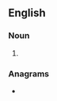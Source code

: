 {{also|génocides}}
==English==

===Noun===
{{head|en|noun plural form}}

# {{plural of|genocide|lang=en}}

===Anagrams===
* {{anagrams|en|a=cdeeginos|ecodesign}}